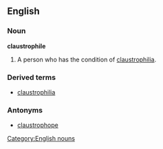 {{rfd}}
==English==
===Noun===
'''claustrophile'''
# A person who has the condition of [[claustrophilia]].
===Derived terms===
* [[claustrophilia]]
===Antonyms===
* [[claustrophope]]
[[Category:English nouns]]